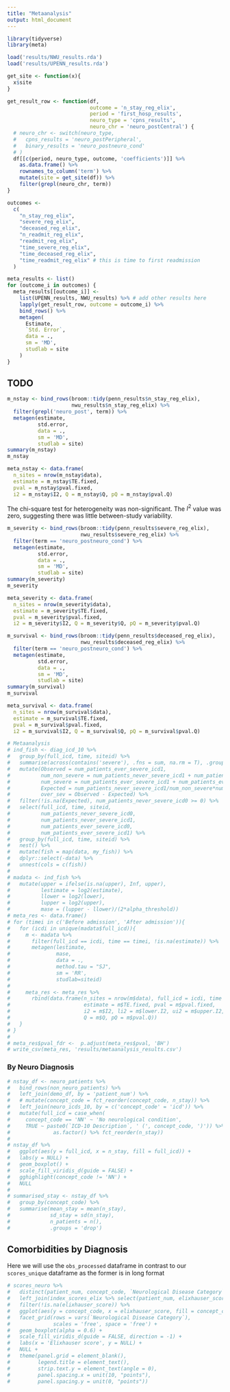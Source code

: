 ```yaml
---
title: "Metaanalysis"
output: html_document
---
```


```r
library(tidyverse)
library(meta)
```

```r
load('results/NWU_results.rda')
load('results/UPENN_results.rda')
```

```r
get_site <- function(x){
  x$site
}

get_result_row <- function(df,
                           outcome = 'n_stay_reg_elix',
                           period = 'first_hosp_results',
                           neuro_type = 'cpns_results',
                           neuro_chr = 'neuro_postCentral') {
  # neuro_chr <- switch(neuro_type,
  #   cpns_results = 'neuro_postPeripheral',
  #   binary_results = 'neuro_postneuro_cond'
  # )
  df[[c(period, neuro_type, outcome, 'coefficients')]] %>%
    as.data.frame() %>%
    rownames_to_column('term') %>%
    mutate(site = get_site(df)) %>%
    filter(grepl(neuro_chr, term))
}

outcomes <-
  c(
    "n_stay_reg_elix",
    "severe_reg_elix",
    "deceased_reg_elix",
    "n_readmit_reg_elix",
    "readmit_reg_elix",
    "time_severe_reg_elix",
    "time_deceased_reg_elix",
    "time_readmit_reg_elix" # this is time to first readmission
  )

meta_results <- list()
for (outcome_i in outcomes) {
  meta_results[[outcome_i]] <-
    list(UPENN_results, NWU_results) %>% # add other results here
    lapply(get_result_row, outcome = outcome_i) %>%
    bind_rows() %>%
    metagen(
      Estimate,
      `Std. Error`,
      data = .,
      sm = 'MD',
      studlab = site
    )
}

```


## TODO

```r
m_nstay <- bind_rows(broom::tidy(penn_results$n_stay_reg_elix),
                     nwu_results$n_stay_reg_elix) %>%
  filter(grepl('neuro_post', term)) %>%
  metagen(estimate,
          std.error,
          data = .,
          sm = 'MD',
          studlab = site)
summary(m_nstay)
m_nstay

meta_nstay <- data.frame(
  n_sites = nrow(m_nstay$data),
  estimate = m_nstay$TE.fixed,
  pval = m_nstay$pval.fixed,
  i2 = m_nstay$I2, Q = m_nstay$Q, pQ = m_nstay$pval.Q)
```
The chi-square test for heterogeneity was non-significant. 
The $I^2$ value was zero, suggesting there was little between-study variability.

```r
m_severity <- bind_rows(broom::tidy(penn_results$severe_reg_elix),
                        nwu_results$severe_reg_elix) %>%
  filter(term == 'neuro_postneuro_cond') %>%
  metagen(estimate,
          std.error,
          data = .,
          sm = 'MD',
          studlab = site)
summary(m_severity)
m_severity

meta_severity <- data.frame(
  n_sites = nrow(m_severity$data),
  estimate = m_severity$TE.fixed,
  pval = m_severity$pval.fixed,
  i2 = m_severity$I2, Q = m_severity$Q, pQ = m_severity$pval.Q)
```

```r
m_survival <- bind_rows(broom::tidy(penn_results$deceased_reg_elix),
                        nwu_results$deceased_reg_elix) %>%
  filter(term == 'neuro_postneuro_cond') %>%
  metagen(estimate,
          std.error,
          data = .,
          sm = 'MD',
          studlab = site)
summary(m_survival)
m_survival

meta_survival <- data.frame(
  n_sites = nrow(m_survival$data),
  estimate = m_survival$TE.fixed,
  pval = m_survival$pval.fixed,
  i2 = m_survival$I2, Q = m_survival$Q, pQ = m_survival$pval.Q)
```


```r
# Metaanalysis
# ind_fish <- diag_icd_10 %>% 
#   group_by(full_icd, time, siteid) %>% 
#   summarise(across(contains('severe'), .fns = sum, na.rm = T), .groups = 'drop') %>% 
#   mutate(Observed = num_patients_ever_severe_icd1, 
#          num_non_severe = num_patients_never_severe_icd1 + num_patients_never_severe_icd0,
#          num_severe = num_patients_ever_severe_icd1 + num_patients_ever_severe_icd0,
#          Expected = num_patients_never_severe_icd1/num_non_severe*num_severe,
#          over_sev = Observed - Expected) %>%
#   filter(!is.na(Expected), num_patients_never_severe_icd0 >= 0) %>% 
#   select(full_icd, time, siteid,
#          num_patients_never_severe_icd0, 
#          num_patients_never_severe_icd1,
#          num_patients_ever_severe_icd0, 
#          num_patients_ever_severe_icd1) %>% 
#   group_by(full_icd, time, siteid) %>% 
#   nest() %>% 
#   mutate(fish = map(data, my_fish)) %>% 
#   dplyr::select(-data) %>% 
#   unnest(cols = c(fish)) 
# 
# madata <- ind_fish %>% 
#   mutate(upper = ifelse(is.na(upper), Inf, upper),
#          lestimate = log2(estimate),
#          llower = log2(lower),
#          lupper = log2(upper),
#          mase = (lupper - llower)/(2*alpha_threshold))
# meta_res <- data.frame()
# for (timei in c('Before admission', 'After admission')){
#   for (icdi in unique(madata$full_icd)){
#     m <- madata %>% 
#       filter(full_icd == icdi, time == timei, !is.na(estimate)) %>% 
#       metagen(lestimate,
#               mase,
#               data = .,
#               method.tau = "SJ",
#               sm = 'RR',
#               studlab=siteid)
#     
#     meta_res <- meta_res %>% 
#       rbind(data.frame(n_sites = nrow(m$data), full_icd = icdi, time = timei,
#                        estimate = m$TE.fixed, pval = m$pval.fixed,
#                        i2 = m$I2, li2 = m$lower.I2, ui2 = m$upper.I2, 
#                        Q = m$Q, pQ = m$pval.Q))
#   }
# }
# 
# meta_res$pval_fdr <-  p.adjust(meta_res$pval, 'BH')
# write_csv(meta_res, 'results/metaanalysis_results.csv')
```


### By Neuro Diagnosis

```r
# nstay_df <- neuro_patients %>% 
#   bind_rows(non_neuro_patients) %>% 
#   left_join(demo_df, by = 'patient_num') %>% 
#   # mutate(concept_code = fct_reorder(concept_code, n_stay)) %>% 
#   left_join(neuro_icds_10, by = c('concept_code' = 'icd')) %>%
#   mutate(full_icd = case_when(
#     concept_code == 'NN' ~ 'No neurological condition',
#     TRUE ~ paste0(`ICD-10 Description`, ' (', concept_code, ')')) %>%
#              as.factor() %>% fct_reorder(n_stay)) 
# 
# nstay_df %>%
#   ggplot(aes(y = full_icd, x = n_stay, fill = full_icd)) +
#   labs(y = NULL) +
#   geom_boxplot() + 
#   scale_fill_viridis_d(guide = FALSE) +
#   gghighlight(concept_code != 'NN') +
#   NULL
# 
# summarised_stay <- nstay_df %>% 
#   group_by(concept_code) %>% 
#   summarise(mean_stay = mean(n_stay),
#             sd_stay = sd(n_stay),
#             n_patients = n(),
#             .groups = 'drop')
```

## Comorbidities by Diagnosis

Here we will use the `obs_processed` dataframe in contrast to our `scores_unique` dataframe as the former is in long format


```r
# scores_neuro %>% 
#   distinct(patient_num, concept_code, `Neurological Disease Category`) %>%
#   left_join(index_scores_elix %>% select(patient_num, elixhauser_score), by = "patient_num") %>%
#   filter(!is.na(elixhauser_score)) %>% 
#   ggplot(aes(y = concept_code, x = elixhauser_score, fill = concept_code)) + 
#   facet_grid(rows = vars(`Neurological Disease Category`),
#              scales = 'free', space = 'free') +
#   geom_boxplot(alpha = 0.6) + 
#   scale_fill_viridis_d(guide = FALSE, direction = -1) +
#   labs(x = 'Elixhauser score', y = NULL) +
#   NULL +
#   theme(panel.grid = element_blank(),
#         legend.title = element_text(),
#         strip.text.y = element_text(angle = 0),
#         panel.spacing.x = unit(10, "points"),
#         panel.spacing.y = unit(0, "points"))
```



